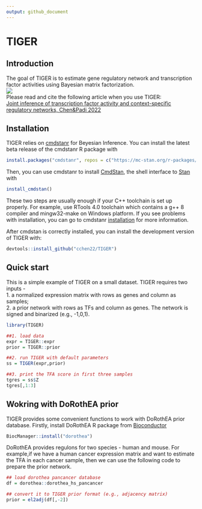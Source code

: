 ```yaml
---
output: github_document
---
```


# TIGER

## Introduction
The goal of TIGER is to estimate gene regulatory network and transcription factor 
activities using Bayesian matrix factorization.        
![](TIGER.png)<!-- -->              
Please read and cite the following article when you use TIGER:     
[Joint inference of transcription factor activity and context-specific regulatory networks, Chen&Padi 2022](https://www.biorxiv.org/content/10.1101/2022.12.12.520141v1)

## Installation

TIGER relies on [cmdstanr](https://mc-stan.org/cmdstanr/) for Beyesian Inference. 
You can install the latest beta release of the cmdstanr R package with
``` r
install.packages("cmdstanr", repos = c("https://mc-stan.org/r-packages/", getOption("repos")))
```
Then, you can use cmdstanr to install [CmdStan](https://mc-stan.org/users/interfaces/cmdstan.html), the shell interface to [Stan](https://mc-stan.org/) with
``` r
install_cmdstan()
```
These two steps are usually enough if your C++ toolchain is set up properly. For example, use RTools 4.0 toolchain which contains a g++ 8 compiler and mingw32-make on Windows platform. If you see problems with installation, you can go to cmdstanr [installation](https://mc-stan.org/cmdstanr/articles/cmdstanr.html) for more information.     

After cmdstan is correctly installed, you can install the development version of TIGER with:
``` r
devtools::install_github("cchen22/TIGER")
```

## Quick start

This is a simple example of TIGER on a small dataset. TIGER requires two inputs -      
1. a normalized expression matrix with rows as genes and column as samples;       
2. a prior network with rows as TFs and column as genes. The network is signed and binarized (e.g., -1,0,1).       

```r
library(TIGER)

##1. load data
expr = TIGER::expr
prior = TIGER::prior

##2. run TIGER with default parameters
ss = TIGER(expr,prior)

##3. print the TFA score in first three samples
tgres = ss$Z
tgres[,1:3]
```

## Wokring with DoRothEA prior
TIGER provides some convenient functions to work with DoRothEA prior database. Firstly, install DoRothEA R package from [Bioconductor](https://bioconductor.org/packages/release/data/experiment/html/dorothea.html)

```r
BiocManager::install("dorothea")
```
DoRothEA provides regulons for two species - human and mouse. For example,if we have a human cancer expression matrix and want to estimate the TFA in each cancer sample, then we can use the following code to prepare the prior network.

```r
## load dorothea pancancer database
df = dorothea::dorothea_hs_pancancer

## convert it to TIGER prior format (e.g., adjacency matrix) 
prior = el2adj(df[,-2])
```

